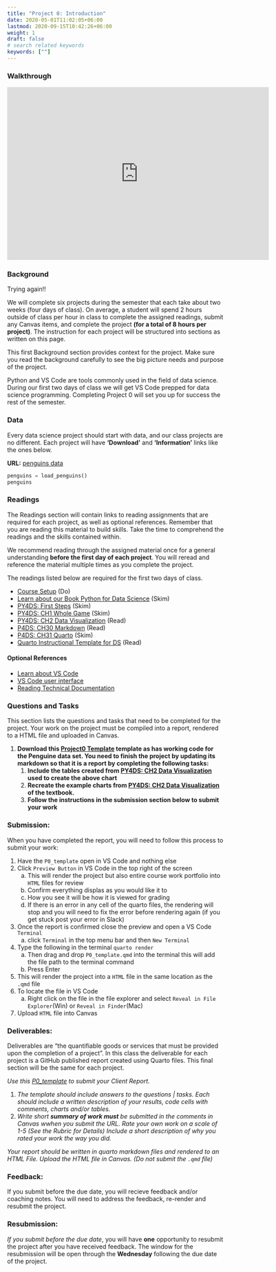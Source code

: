 ```yaml
---
title: "Project 0: Introduction"
date: 2020-05-01T11:02:05+06:00
lastmod: 2020-09-15T10:42:26+06:00
weight: 1
draft: false
# search related keywords
keywords: [""]
---
```



### Walkthrough

```{=html}
<iframe id="kaltura_player" src="https://cdnapisec.kaltura.com/p/1157612/sp/115761200/embedIframeJs/uiconf_id/41338032/partner_id/1157612?iframeembed=true&playerId=kaltura_player&entry_id=1_u380lmyb&flashvars[localizationCode]=en&amp;flashvars[sideBarContainer.plugin]=true&amp;flashvars[sideBarContainer.position]=left&amp;flashvars[sideBarContainer.clickToClose]=true&amp;flashvars[chapters.plugin]=true&amp;flashvars[chapters.layout]=vertical&amp;flashvars[chapters.thumbnailRotator]=false&amp;flashvars[streamSelector.plugin]=true&amp;flashvars[EmbedPlayer.SpinnerTarget]=videoHolder&amp;flashvars[dualScreen.plugin]=true&amp;flashvars[Kaltura.addCrossoriginToIframe]=true&amp;&wid=1_599ex7zw" width="608" height="402" allowfullscreen webkitallowfullscreen mozAllowFullScreen allow="autoplay *; fullscreen *; encrypted-media *" sandbox="allow-downloads allow-forms allow-same-origin allow-scripts allow-top-navigation allow-pointer-lock allow-popups allow-modals allow-orientation-lock allow-popups-to-escape-sandbox allow-presentation allow-top-navigation-by-user-activation" frameborder="0" title="W01 - Project 0 Walkthrough"></iframe>
```


### Background

Trying again!!

::: {.callout-note collapse="false"}

We will complete six projects during the semester that each take about two weeks (four days of class).  On average, a student will spend 2 hours outside of class per hour in class to complete the assigned readings, submit any Canvas items, and complete the project **(for a total of 8 hours per project)**. The instruction for each project will be structured into sections as written on this page. 

This first Background section provides context for the project. Make sure you read the background carefully to see the big picture needs and purpose of the project.
:::

Python and VS Code are tools commonly used in the field of data science. During our first two days of class we will get VS Code prepped for data science programming. Completing Project 0 will set you up for success the rest of the semester.


### Data

::: {.callout-note collapse="false"}
Every data science project should start with data, and our class projects are no different. Each project will have __'Download'__ and __'Information'__ links like the ones below.
:::

__URL:__ [penguins data](https://aeturrell.github.io/python4DS/data-visualise.html#the-penguins-data-frame)   

```python
penguins = load_penguins()
penguins
```

### Readings

::: {.callout-note collapse="false"}
The Readings section will contain links to reading assignments that are required for each project, as well as optional references. Remember that you are reading this material to build skills. Take the time to comprehend the readings and the skills contained within.  

We recommend reading through the assigned material once for a general understanding **before the first day of each project**.  You will reread and reference the material multiple times as you complete the project.
:::

The readings listed below are required for the first two days of class.

- [Course Setup](../setup.qmd) (Do)
- [Learn about our Book Python for Data Science](../Course%20Materials/python.qmd) (Skim)
- [PY4DS: First Steps](https://aeturrell.github.io/python4DS/introduction.html) (Skim)
- [PY4DS: CH1 Whole Game](https://aeturrell.github.io/python4DS/whole-game.html) (Skim)
- [PY4DS: CH2 Data Visualization](https://aeturrell.github.io/python4DS/data-visualise.html) (Read)
- [P4DS: CH30 Markdown](https://aeturrell.github.io/python4DS/markdown.html) (Read)
- [P4DS: CH31 Quarto](https://aeturrell.github.io/python4DS/quarto.html) (Skim)
- [Quarto Instructional Template for DS](../Templates/ds250_project_template.qmd) (Read)


#### Optional References
- [Learn about VS Code](../Course%20Materials/vs_code.qmd)
- [VS Code user interface](https://code.visualstudio.com/docs/getstarted/userinterface) 
- [Reading Technical Documentation](https://byui-cse.github.io/cse450-course/course/reading-technical-documentation.html)


### Questions and Tasks

::: {.callout-note collapse="false"}
This section lists the questions and tasks that need to be completed for the project. Your work on the project must be compiled into a report, rendered to a HTML file and uploaded in Canvas.
:::

1. __Download this [Project0 Template](../Templates/P0_template.qmd) template as has working code for the Penguine data set. You need to finish the project by updating its markdown so that it is a report by completing the following tasks:__
    1. __Include the tables created from [PY4DS: CH2 Data Visualization](https://aeturrell.github.io/python4DS/data-visualise.html) used to create the above chart__  
    2. __Recreate the example charts from [PY4DS: CH2 Data Visualization](https://aeturrell.github.io/python4DS/data-visualise.html) of the textbook.__  
    3. __Follow the instructions in the submission section below to submit your work__


### Submission:
::: {.callout-note collapse="false"}
When you have completed the report, you will need to follow this process to submit your work:

1. Have the `P0_template` open in VS Code and nothing else
1. Click `Preview Button` in VS Code in the top right of the screen
    a. This will render the project but also entire course work portfolio into `HTML` files for review
    b. Confirm everything displas as you would like it to
    c. How you see it will be how it is viewed for grading
    d. If there is an error in any cell of the quarto files, the rendering will stop and you will need to fix the error before rendering again (if you get stuck post your error in Slack)
1. Once the report is confirmed close the preview and open a VS Code `Terminal`
    a. click `Terminal` in the top menu bar and then `New Terminal`
1. Type the following in the terminal `quarto render `
    a. Then drag and drop `P0_template.qmd` into the terminal this will add the file path to the terminal command
    a. Press Enter
1. This will render the project into a `HTML` file in the same location as the `.qmd` file
1. To locate the file in VS Code
    a. Right click on the file in the file explorer and select `Reveal in File Explorer`(Win) or `Reveal in Finder`(Mac)
1. Upload `HTML` file into Canvas
:::


### Deliverables:

::: {.callout-note collapse="false"}
Deliverables are “the quantifiable goods or services that must be provided upon the completion of a project”. In this class the deliverable for each project is a GitHub published report created using Quarto files. This final section will be the same for each project. 
:::

_Use this [P0_template](../Templates/P0_template.qmd) to submit your Client Report._
 
1. _The template should include answers to the questions | tasks. Each should include a written description of your results, code cells with comments, charts and/or tables._  
1. _Write short __summary of work must__ be submitted in the comments in Canvas wwhen you submit the URL. Rate your own work on a scale of 1-5 (See the Rubric for Details) Include a short description of why you rated your work the way you did._

::: {.callout-note collapse="false"}
_Your report should be written in quarto markdown files and rendered to an HTML File. Upload the HTML file in Canvas. (Do not submit the `.qmd` file)_  
:::


### Feedback:
::: {.callout-note collapse="false"}
If you submit before the due date, you will recieve feedback and/or coaching notes. You will need to address the feedback, re-render and resubmit the project.
:::


### Resubmission:
::: {.callout-note collapse="false"}
_If you submit before the due date_, you will have __one__ opportunity to resubmit the project after you have received feedback. The window for the resubmission will be open through the __Wednesday__ following the due date of the project.
:::